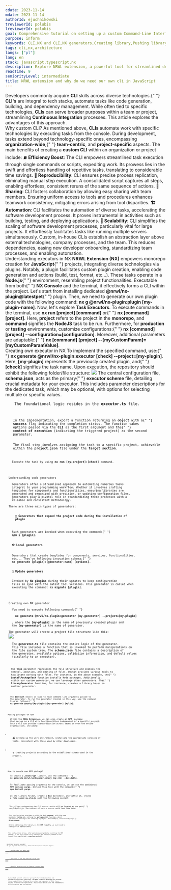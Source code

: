 ```yaml
---
cdate: 2023-11-14
mdate: 2023-11-14
authorId: ejuchnikowski
treviewerId: polubis
lreviewerId: polubis
goal: Comprehensive tutorial on setting up a custom Command-Line Interface (CLI), elucidating its purpose, and providing guidance on publishing it on the NPM registry.
purpose: inform
keywords: CLI,NX and CLI,NX generators,Creating library,Pushing library to NPM
tags: cli,nx,architecture
langs: ["pl"]
lang: en
stack: javascript,typescript,nx
description: Explore NRWL extension, a powerful tool for streamlined development. Learn why a custom CLI in JavaScript enhances project control and scalability.
readTime: 9
seniorityLevel: intermediate
title: NRWL extension and why do we need our own cli in JavaScript
---
```


<Prelude>
  <M>
    Developers commonly acquire <B>CLI</B> skills across diverse technologies.{" "}
    <B>CLI's</B> are integral to tech stacks, automate tasks like code
    generation, building, and dependency management. While often tied to
    specific technologies, <B>CLIs</B> can serve broader purposes within a team
    or project, streamlining <B>Continuous Integration</B> processes. This
    article explores the advantages of this approach.
  </M>
</Prelude>

<Section>
  <XL>Why custom CLI?</XL>
  <M>
    As mentioned above, <B>CLIs</B> automate work with specific technologies by
    executing tasks from the console. During development, tasks extend beyond
    technology-specific ones, encompassing <B>organization-wide</B>,{" "}
    <B>team-centric</B>, and <B>project-specific</B> aspects. The main benefits
    of creating a <B>custom CLI</B> within an organization or project include:
  </M>
  <M>
    ⛽ <B>Efficiency Boost</B>: The CLI empowers streamlined task execution
    through single commands or scripts, expediting work. Its prowess lies in the
    swift and effortless handling of repetitive tasks, translating to
    considerable time savings.
  </M>
  <M>
    <B>🎡 Reproducibility</B>: CLI ensures precise process replication,
    eliminating manual step execution. A consolidated script captures all steps,
    enabling effortless, consistent reruns of the same sequence of actions.
  </M>
  <M>
    <B>🔀 Sharing</B>: CLI fosters collaboration by allowing easy sharing with
    team members. Ensuring uniform access to tools and procedures enhances
    teamwork consistency, mitigating errors arising from tool disparities.
  </M>
  <M>
    <B>🏗️ Automation</B>: CLI facilitates the automation of diverse tasks,
    accelerating the software development process. It proves instrumental in
    activities such as building, testing, and deploying applications.
  </M>
  <M>
    <B>🚏 Scalability</B>: CLI simplifies the scaling of software development
    processes, particularly vital for large projects. It effortlessly
    facilitates tasks like running multiple servers simultaneously.
  </M>
  <M>
    Custom, in-house CLIs establish an abstraction layer above external
    technologies, company processes, and the team. This reduces dependencies,
    easing new developer onboarding, standardizing team processes, and enabling
    automation.
  </M>
</Section>

<Section>
  <XL>Understanding executors in NX</XL>
  <M>
    <B>NRWL Extension (NX)</B> empowers monorepo creation for <B>JavaScript</B>{" "}
    projects, integrating diverse technologies via plugins. Notably, a plugin
    facilitates custom plugin creation, enabling code generation and actions
    (build, test, format, etc...). These tasks operate in a <B>Node.js</B>{" "}
    environment, resembling project functionalities. Executable from both{" "}
    <B>NX Console</B> and the terminal, it effectively forms a CLI within the
    project.
  </M>
  <M>
    Let's start from installing dedicated <B>@nrwl/nx-plugin@latestpet</B>{" "}
    plugin. Then, we need to generate our own plugin code with the following
    command: <B>nx g @nrwl/nx-plugin:plugin [my-plugin-name]</B>.
  </M>
  <M>
    Now, let's explore <B>Task Executors</B>. To execute commands in the
    terminal, use <B>nx run [project] [command]</B> or{" "}
    <B>nx [command] [project]</B>. Here, <B>project</B> refers to the project in
    the <B>monorepo</B>, and <B>command</B> signifies the <B>NodeJS</B> task to
    be run.
  </M>
  <M>
    Furthermore, for <B>production</B> or <B>testing</B> environments, customize
    configurations:{" "}
    <B>nx [command] [project] --configuration=[configuration]</B>.
  </M>
  <M>
    Moreover, additional parameters are adaptable:{" "}
    <B>nx [command] [project] --[myCustomParam]=[myCustomParamValue]</B>.
  </M>
</Section>

<Section>
  <XL>Creating own executor in NX</XL>
  <M>
    To implement the specified command, use:{" "}
    <B>nx generate @nrwl/nx-plugin:executor [check] --project=[my-plugin]</B>.
    Here, <B>[my-plugin]</B> represents the previously created plugin, and{" "}
    <B>[check]</B> signifies the task name.
  </M>
  <M>
    Upon execution, the repository should exhibit the following folder/file
    structure:
  </M>
  <Image
    src="https://raw.githubusercontent.com/polubis/Snippets-for-articles-and-lessons/main/NRWL%20extension%20and%20why%20do%20we%20need%20our%20own%20cli%20in%20JavaScript/1.jpg"
    description="The folders/files structure"
  />
  <M>
    The central configuration file, <B>schema.json</B>, acts as the primary{" "}
    <B>executor scheme</B> file, detailing crucial metadata for your executor.
    This includes parameter descriptions for the dedicated task, which may be
    optional, with options for selecting multiple or specific values.
  </M>
  <Code
    mode="dynamic"
    lang="json"
    description="The schema.json file"
    src="https://raw.githubusercontent.com/polubis/Snippets-for-articles-and-lessons/main/NRWL%20extension%20and%20why%20do%20we%20need%20our%20own%20cli%20in%20JavaScript/1.json"
    linesCount={10}
  />
  <M>
    The foundational logic resides in the <B>executor.ts</B> file.
  </M>
  <Code
    mode="dynamic"
    lang="ts"
    description="The executor.ts file"
    src="https://raw.githubusercontent.com/polubis/Snippets-for-articles-and-lessons/main/NRWL%20extension%20and%20why%20do%20we%20need%20our%20own%20cli%20in%20JavaScript/2.ts"
    linesCount={15}
  />
  <M>
    In the implementation, export a function returning an <B>object</B> with a{" "}
    <B>success</B> flag indicating the completion status. The function takes
    options passed via the <B>CLI</B> as the first argument and the{" "}
    <B>context of execution</B> (indicating the triggered project) as the second
    parameter.
  </M>
  <M>
    The final step involves assigning the task to a specific project, achievable
    within the <B>project.json</B> file under the <B>target section</B>.
  </M>
  <Code
    mode="dynamic"
    lang="json"
    description="The last setup"
    src="https://raw.githubusercontent.com/polubis/Snippets-for-articles-and-lessons/main/NRWL%20extension%20and%20why%20do%20we%20need%20our%20own%20cli%20in%20JavaScript/3.json"
    linesCount={20}
  />
  <M>
    Execute the task by using <B>nx run [my-project]:[check]</B> command.
  </M>
</Section>

<Section>
  <XL>Understanding code generators</XL>
  <M>
    Generators offer a streamlined approach to automating numerous tasks
    integral to your programming workflow. Whether it involves crafting
    templates for components and functionalities, ensuring libraries are
    generated and organized with precision, or updating configuration files,
    generators play a pivotal role in standardizing these processes with a
    reliable and consistent methodology.
  </M>
  <M>There are three main types of generators:</M>
  <M>
    <B>
      🛫 Generators that expand the project code during the installation of
      plugin
    </B>
  </M>
  <M>
    Such generators are invoked when executing the command:{" "}
    <B>npm i [plugin]</B>.
  </M>
  <M>
    <B>🛠️ Local generators</B>
  </M>
  <M>
    Generators that create templates for components, services, functionalities,
    etc... They've following invocation schema:{" "}
    <B>nx generate [plugin]:[generator-name] [options]</B>.
  </M>
  <M>
    <B>🚀 Update generators</B>
  </M>
  <M>
    Invoked by <B>Nx plugins</B> during their updates to keep configuration
    files in sync with the latest tool versions. This generator is called when
    executing the command: <B>nx migrate [plugin]</B>.
  </M>
</Section>

<Section>
  <XL>Creating own NX generator</XL>
  <M>
    You need to execute following command:{" "}
    <B>
      nx generate @nrwl/nx-plugin:generator [my-generator] --project=[my-plugin]
    </B>
    , where the <B>[my-plugin]</B> is the name of previously created plugin and
    the <B>[my-generator]</B> is the name of generator.
  </M>
  <M>The generator will create a project file structure like this:</M>
  <Image
    src="https://raw.githubusercontent.com/polubis/Snippets-for-articles-and-lessons/main/NRWL%20extension%20and%20why%20do%20we%20need%20our%20own%20cli%20in%20JavaScript/2.jpg"
    description="The folders/files structure"
  />
  <M>
    The <B>generator.ts</B> file contains the entire logic of the generator.
    This file includes a function that is invoked to perform manipulations on
    the file system tree. The <B>schema.json</B> file contains a description of
    the generator, available options, validation information, and default values
    (similarly to an executor).
  </M>
  <Code
    mode="dynamic"
    lang="tsx"
    description="The generator.ts file"
    src="https://raw.githubusercontent.com/polubis/Snippets-for-articles-and-lessons/main/NRWL%20extension%20and%20why%20do%20we%20need%20our%20own%20cli%20in%20JavaScript/4.ts"
    linesCount={10}
  />
  <M>
    The <B>tree</B> parameter represents the file structure and enables the
    removal, addition, and editing of files. Devkit provides various tools to
    facilitate working with files. For instance, in the above example, the{" "}
    <B>installPackageTask</B> function installs Node packages. Additionally,
    within our custom generator, we can leverage other generators. The{" "}
    <B>libraryGenerator</B> function, for instance, creates a library based on
    another generator.
  </M>
  <Code
    mode="dynamic"
    lang="json"
    description="The schema.json file"
    src="https://raw.githubusercontent.com/polubis/Snippets-for-articles-and-lessons/main/NRWL%20extension%20and%20why%20do%20we%20need%20our%20own%20cli%20in%20JavaScript/5.json"
    linesCount={16}
  />
  <M>
    The <B>$default</B> object is used to read command-line arguments passed to
    the generator. To run the generator created in this way, use the command
    line as follows:{" "}
    <B>nx generate @myorg/[my-plugin]:[my-generator] [mylib]</B>.
  </M>
</Section>

<Section>
  <XL>Adding packages on npm</XL>
  <M>
    Within the <B>NRWL Extension</B>, we can also create an <B>NPM </B> package
    that serves as a CLI with functionalities independent of a specific project.
    Such a CLI can provide standardization across teams or even the entire
    organization, including:
  </M>
  <L>
    <Li>
      ⛴️ setting up the work environment, installing the appropriate versions of
      tools, consistent with those used by other developers,
    </Li>
    <Li>
      🛸 creating projects according to the established schema used in the
      project.
    </Li>
  </L>
</Section>

<Section>
  <XL>How to create own NPM package?</XL>
  <M>
    To create a <B>JavaScript</B> library, use the command:{" "}
    <B>nx generate @nrwl/workspace:library [my-cli] --buildable</B>.
  </M>
  <M>
    To facilitate passing arguments to the console, we can use the additional
    NPM package <B>yargs</B>. Install this tool with the command:{" "}
    <B>npm install yargs</B>.
  </M>
  <M>
    In the library folder, create a <B>bin</B> directory, and within it, create
    a file named <B>my-cli.js</B> with the following content:
  </M>
  <Code
    mode="dynamic"
    lang="jsx"
    description="The my-cli.js file"
    src="https://raw.githubusercontent.com/polubis/Snippets-for-articles-and-lessons/main/NRWL%20extension%20and%20why%20do%20we%20need%20our%20own%20cli%20in%20JavaScript/6.js"
    linesCount={2}
  />
  <M>
    This allows referencing the CLI source, which will be located at the path{" "}
    <B>src/lib/cli.js</B>. The content of such a source could look like this:
  </M>
  <Code
    mode="dynamic"
    lang="tsx"
    description="The file under 'src/lib/cli.js'"
    src="https://raw.githubusercontent.com/polubis/Snippets-for-articles-and-lessons/main/NRWL%20extension%20and%20why%20do%20we%20need%20our%20own%20cli%20in%20JavaScript/7.js"
    linesCount={17}
  />
  <M>
    This configuration provides us with the <B>init command</B>, with the name
    parameter <B>(alias n)</B>, calling the <B>workspaceInit</B> function, which
    can contain the logic for creating a project. For example, initializing an{" "}
    <B>NX workspace</B>.
  </M>
  <M>
    Before publishing the library in the <B>NPM registry</B>, we just need to
    configure it appropriately.
  </M>
  <Code
    mode="dynamic"
    lang="json"
    description="The package.json file"
    src="https://raw.githubusercontent.com/polubis/Snippets-for-articles-and-lessons/main/NRWL%20extension%20and%20why%20do%20we%20need%20our%20own%20cli%20in%20JavaScript/8.json"
    linesCount={14}
  />
  <M>
    This configuration allows, after publishing and globally installing the NPM
    package, to use your custom CLI by executing the following command in the
    command line: <B>my-cli init -—name=[new-project]</B>.
  </M>
</Section>

<Section>
  <XL>Architect's extra insight!</XL>
  <M>If you enjoyed this article, feel free to explore related topics:</M>
  <M>
    <A href="/articles/thoughts/dream-stack-for-react-dev/" outside>
      🌟 Dream Stack for React Dev
    </A>
  </M>
  <M>
    <A href="/articles/tooling/deep-dive-into-nx-features/" outside>
      🥇 Overview of the Key Features in NX Tool
    </A>
  </M>
  <M>
    <A
      href="/articles/architecture/modular-architecture-for-medium-frontend-apps/"
      outside
    >
      ⭐ Modular Architecture for Medium Frontend Apps
    </A>
  </M>
</Section>

<Summary label="Summary">
  <M>
    Custom <B>CLIs</B> present extensive prospects for standardization and
    automation in project workflows. The NRWL Extension monorepo tool extends
    these capabilities, allowing the creation and expansion of CLIs from a
    project to an entire organization. This article delves into the fundamentals
    of CLI creation and utilization.
  </M>
</Summary>
